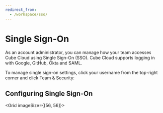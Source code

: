```yaml
---
redirect_from:
  - /workspace/sso/
---
```


# Single Sign-On
As an account administrator, you can manage how your team accesses Cube Cloud
using Single Sign-On (SSO). Cube Cloud supports logging in with Google, GitHub,
Okta and SAML.

To manage single sign-on settings, click your username from the top-right corner
and click <Btn>Team & Security</Btn>:

<Screenshot
  alt="Cube Cloud Team Authentication and SSO tab"
  src="https://ucarecdn.com/72248967-9b77-4a7e-970c-162b96861e4a/"
/>

## Configuring Single Sign-On

<Grid imageSize={[56, 56]}>
  <GridItem
    url="okta"
    imageUrl="https://raw.githubusercontent.com/cube-js/cube/master/docs/static/icons/okta.svg"
    title="Okta"
  />
</Grid>


